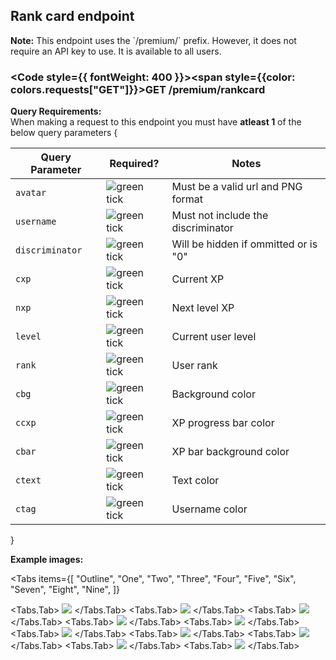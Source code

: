 
## Rank card endpoint
<Callout type="info">
    <strong>Note:</strong> This endpoint uses the `/premium/` prefix. However, it does not require an API key to use. It is available to all users.
</Callout>

### <Code style={{ fontWeight: 400 }}><span style={{color: colors.requests["GET"]}}>GET</span> /premium/rankcard</Code>

**Query Requirements:**<br/>
When making a request to this endpoint you must have **atleast 1** of the below query parameters
{

<table className="queryParamTable">
  <thead>
    <tr>
      <th>Query Parameter</th>
      <th>Required?</th>
      <th>Notes</th>
    </tr>
  </thead>
  <tbody>
    <tr>
      <td>
        <Code>avatar</Code>
      </td>
      <td>
        <Image
          loading="lazy"
          style={{ margin: "auto" }}
          src={greenTickIcon}
          alt="green tick"
          width={16}
          height={16}
          quality="100"
        />
      </td>
      <td>Must be a valid url and PNG format</td>
    </tr>
    <tr>
      <td>
        <Code>username</Code>
      </td>
      <td>
        <Image
          loading="lazy"
          style={{ margin: "auto" }}
          src={greenTickIcon}
          alt="green tick"
          width={16}
          height={16}
          quality="100"
        />
      </td>
      <td>Must not include the discriminator</td>
    </tr>
        <tr>
      <td>
        <Code>discriminator</Code>
      </td>
      <td>
        <Image
          loading="lazy"
          style={{ margin: "auto" }}
          src={redCrossIcon}
          alt="green tick"
          width={16}
          height={16}
          quality="100"
        />
      </td>
      <td>Will be hidden if ommitted or is "0"</td>
    </tr>
    <tr>
      <td>
        <Code>cxp</Code>
      </td>
      <td>
        <Image
          loading="lazy"
          style={{ margin: "auto" }}
          src={greenTickIcon}
          alt="green tick"
          width={16}
          height={16}
          quality="100"
        />
      </td>
      <td>Current XP</td>
    </tr>
    <tr>
      <td>
        <Code>nxp</Code>
      </td>
      <td>
        <Image
          loading="lazy"
          style={{ margin: "auto" }}
          src={greenTickIcon}
          alt="green tick"
          width={16}
          height={16}
          quality="100"
        />
      </td>
      <td>Next level XP</td>
    </tr>
    <tr>
      <td>
        <Code>level</Code>
      </td>
      <td>
        <Image
          loading="lazy"
          style={{ margin: "auto" }}
          src={greenTickIcon}
          alt="green tick"
          width={16}
          height={16}
          quality="100"
        />
      </td>
      <td>Current user level</td>
    </tr>
    <tr>
      <td>
        <Code>rank</Code>
      </td>
      <td>
        <Image
          loading="lazy"
          style={{ margin: "auto" }}
          src={greenTickIcon}
          alt="green tick"
          width={16}
          height={16}
          quality="100"
        />
      </td>
      <td>User rank</td>
    </tr>
    <tr>
      <td>
        <Code>cbg</Code>
      </td>
      <td>
        <Image
          loading="lazy"
          style={{ margin: "auto" }}
          src={redCrossIcon}
          alt="green tick"
          width={16}
          height={16}
          quality="100"
        />
      </td>
      <td>Background color</td>
    </tr>
    <tr>
      <td>
        <Code>ccxp</Code>
      </td>
      <td>
        <Image
          loading="lazy"
          style={{ margin: "auto" }}
          src={redCrossIcon}
          alt="green tick"
          width={16}
          height={16}
          quality="100"
        />
      </td>
      <td>XP progress bar color</td>
    </tr>
    <tr>
      <td>
        <Code>cbar</Code>
      </td>
      <td>
        <Image
          loading="lazy"
          style={{ margin: "auto" }}
          src={redCrossIcon}
          alt="green tick"
          width={16}
          height={16}
          quality="100"
        />
      </td>
      <td>XP bar background color</td>
    </tr>
    <tr>
      <td>
        <Code>ctext</Code>
      </td>
      <td>
        <Image
          loading="lazy"
          style={{ margin: "auto" }}
          src={redCrossIcon}
          alt="green tick"
          width={16}
          height={16}
          quality="100"
        />
      </td>
      <td>Text color</td>
    </tr>
        <tr>
      <td>
        <Code>ctag</Code>
      </td>
      <td>
        <Image
          loading="lazy"
          style={{ margin: "auto" }}
          src={redCrossIcon}
          alt="green tick"
          width={16}
          height={16}
          quality="100"
        />
      </td>
      <td>Username color</td>
    </tr>
  </tbody>
</table>
}

**Example images:**

<Tabs
  items={[
    "Outline",
    "One",
    "Two",
    "Three",
    "Four",
    "Five",
    "Six",
    "Seven",
    "Eight",
    "Nine",
  ]}
>
  <Tabs.Tab>
    <Image
      src="/images/canvas/Rank-Card/outline.png"
      loading="lazy"
      width={797}
      height={331}
    />
  </Tabs.Tab>
  <Tabs.Tab>
    <Image
      src="/images/canvas/Rank-Card/template-1.png"
      loading="lazy"
      width={900}
      height={300}
    />
  </Tabs.Tab>
  <Tabs.Tab>
    <Image
      src="/images/canvas/Rank-Card/template-2.png"
      loading="lazy"
      width={900}
      height={300}
    />
  </Tabs.Tab>
  <Tabs.Tab>
    <Image
      src="/images/canvas/Rank-Card/template-3.png"
      loading="lazy"
      width={900}
      height={300}
    />
  </Tabs.Tab>
  <Tabs.Tab>
    <Image
      src="/images/canvas/Rank-Card/template-4.png"
      loading="lazy"
      width={900}
      height={300}
    />
  </Tabs.Tab>
  <Tabs.Tab>
    <Image
      src="/images/canvas/Rank-Card/template-5.png"
      loading="lazy"
      width={900}
      height={300}
    />
  </Tabs.Tab>
  <Tabs.Tab>
    <Image
      src="/images/canvas/Rank-Card/template-6.png"
      loading="lazy"
      width={900}
      height={300}
    />
  </Tabs.Tab>
  <Tabs.Tab>
    <Image
      src="/images/canvas/Rank-Card/template-7.png"
      loading="lazy"
      width={900}
      height={300}
    />
  </Tabs.Tab>
  <Tabs.Tab>
    <Image
      src="/images/canvas/Rank-Card/template-8.png"
      loading="lazy"
      width={900}
      height={300}
    />
  </Tabs.Tab>
  <Tabs.Tab>
    <Image
      src="/images/canvas/Rank-Card/template-9.png"
      loading="lazy"
      width={900}
      height={300}
    />
  </Tabs.Tab>
</Tabs>
